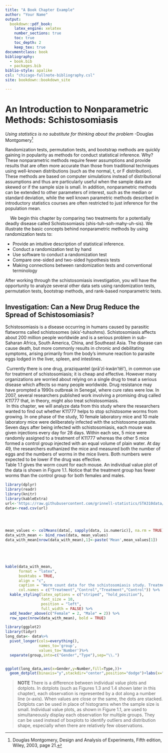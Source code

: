 ```yaml
--- 
title: "A Book Chapter Example"
author: "Your Name"
output:
  bookdown::pdf_book:
    latex_engine: xelatex
    number_sections: true
    toc: true
    toc_depth: 2
    keep_tex: true
documentclass: book
bibliography:
  - book.bib
  - packages.bib
biblio-style: apalike
csl: "chicago-fullnote-bibliography.csl"
site: bookdown::bookdown_site

---
```









# An Introduction to Nonparametric Methods: Schistosomiasis


*Using statistics is no substitute for thinking about the problem*
-Douglas Montgomery^[Douglas Montgomery, Design and Analysis of Experiments, Fifth edition, Wiley, 2003,  page 21.]  


Randomization tests, permutation tests, and bootstrap methods are quickly gaining in popularity as methods for conduct statistical inference. Why? These nonparametric methods require fewer assumptions and provide results that are often more accurate than those from traditional techniques using well-known distributions (such as the normal, t, or F distribution). These methods are based on computer simulations instead of distributional assumptions and thus are particularly useful when the sample data are skewed or if the sample size is small. In addition, nonparametric methods can be extended to other parameters of interest, such as the median or  standard deviation, while the well known parametric methods described in introductory statistics courses are often restricted to just inference for the population mean. 


|     We begin this chapter by comparing two treatments for a potentially deadly disease called Schistosomiasis (shis-tuh-soh-mahy-uh-sis). We illustrate the basic concepts behind nonparametric methods by using randomization tests to:


*	Provide an intuitive description of statistical inference.
*	Conduct a randomization test by hand
*	Use software to conduct a randomization test
*	Compare one-sided and two-sided hypothesis tests
*	Making connections between randomization tests and conventional terminology



After working through the schistosomiasis investigation, you will have the opportunity to
analyze several other data sets using randomization tests, permutation tests, bootstrap methods,
and rank-based nonparametric tests.





## **Investigation: Can a New Drug Reduce the Spread of Schistosomiasis?**

Schistosomiasis is a disease occurring in humans caused by parasitic flatworms called schistosomes (skis’-tuhsohms).
Schistosomiasis affects about 200 million people worldwide and is a serious problem in sub-Saharan
Africa, South America, China, and Southeast Asia. The disease can cause death, but more commonly results
in chronic and debilitating symptoms, arising primarily from the body’s immune reaction to parasite eggs
lodged in the liver, spleen, and intestines.


|  Currently there is one drug, praziquantel (prā'zĭ-kwän'těl'), in common use for treatment of schistosomiasis; it is cheap and effective. However many organizations are worried about relying on a single drug to treat a serious disease which affects so many people worldwide. Drug resistance may have prompted a 1990s outbreak in Senegal, where cure rates were low.  In 2007, several researchers published work involving a promising drug called K11777  that, in theory, might also treat schistosomiasis. 


|  In this chapter, we will analyze data from this study where the researchers wanted to find out whether K11777 helps to stop schistosome worms from growing. In one phase of the study, 10 female laboratory mice and 10 male laboratory mice were deliberately infected with the schistosome parasite. Seven days after being infected with schistosomiasis, each mouse was given injections every day for 28 days. Within each sex, 5 mice were randomly assigned to a treatment of K11777 whereas the other 5 mice formed a control group injected with an equal volume of plain water. At day 49, the researchers euthanized the mice and measured both the number of eggs and the numbers of worms in the mice livers. Both numbers were expected to be lower if the drug was effective.




| Table 1.1 gives the worm count for each mouse. An individual value plot of the data is shown in Figure 1.1. Notice that the treatment group has fewer worms than the control group for both females and males.





```r
library(dplyr)
library(readr)
library(knitr)
library(kableExtra)
url<-'https://raw.githubusercontent.com/grinnell-statistics/STA310data/refs/heads/master/Mice.csv'
data<-read.csv(url)


  

mean_values <- colMeans(data[, sapply(data, is.numeric)], na.rm = TRUE)
data_with_mean <- bind_rows(data, mean_values)
data_with_mean[nrow(data_with_mean),1]<-paste('Mean',mean_values[1])





kable(data_with_mean,
      format = "latex",
      booktabs = TRUE,
      align = "c",
      caption = "Worm count data for the schistosomiasis study. Treatment is a regimen of K11777 injections from day 7 to day 35. Control is the same regimen, but with a water solution only.",
      col.names = c("Treatment","Control","Treatment","Control")) %>%
  kable_styling(latex_options = c("striped", "hold_position"),
                font_size = 10,
                position = "left",
                full_width = FALSE) %>%
  add_header_above(c("Female" = 2, "Male" = 2)) %>%
  row_spec(nrow(data_with_mean), bold = TRUE)


```




```r
library(ggplot2)
library(tidyr)
long_data<- data%>% 
  pivot_longer(cols=everything(),
               names_to='group',
               values_to='Number')%>%
  separate(group,into=c("Gender","Type"),sep="\\.")


ggplot(long_data,aes(x=Gender,y=Number,fill=Type,))+
  geom_dotplot(binaxis="y",stackdir="center",position="dodge")+labs(x="Gender",y="Worm Count",fill="Type")
```


\newpage



>**NOTE**
There is a difference between individual value plots and dotplots. In dotplots (such as Figures 1.3 and
1.4 shown later in this chapter), each observation is represented by a dot along a number line (x-axis).
When values are close or the same, the dots are stacked. Dotplots can be used in place of histograms
when the sample size is small. Individual value plots, as shown in Figure 1.1, are used to simultaneously
display each observation for multiple groups. They can be used instead of boxplots to identify outliers and distribution shape, especially when there are relatively few observations.



